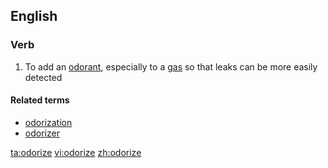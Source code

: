 ==English==

===Verb===
{{en-verb|odorizes|odorizing|odorized|odorized}}

# To add an [[odorant]], especially to a [[gas]] so that leaks can be more easily detected

====Related terms====
* [[odorization]]
* [[odorizer]]

[[ta:odorize]]
[[vi:odorize]]
[[zh:odorize]]